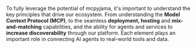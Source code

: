 To fully leverage the potential of mcpyjama, it's important to understand the key principles that drive our ecosystem. From understanding the **Model Context Protocol (MCP)**, to the seamless **deployment, hosting** and **mix-and-matching** capabilities, and the ability for agents and services to **increase discoverability** through our platform. Each element plays an important role in connecting AI agents to real-world tools and data.

<CardGroup>
  <Card
    title="Model Context Protocol"
    icon=""
    href="model-context-protocol"
  />
  <Card
    title="The pyjama ecosystem"
    icon=""
    href="the-pyjama-ecosystem"
  />
  <Card
    title="Increase discoverability"
    icon=""
    href="increase-discoverability"
  />
</CardGroup> 